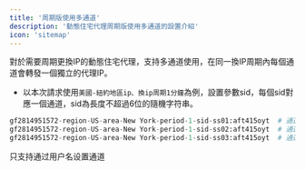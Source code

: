 ```yaml
---
title: '周期版使用多通道'
description: '動態住宅代理周期版使用多通道的設置介紹'
icon: 'sitemap'
---
```


對於需要周期更換IP的動態住宅代理，支持多通道使用，在同一換IP周期內每個通道會轉發一個獨立的代理IP。

- 以本次請求使用`美國-紐約地區ip、換ip周期1分鐘`為例，設置參數sid，每個sid對應一個通道，sid為長度不超過6位的隨機字符串。

```python 程式碼範例
gf2814951572-region-US-area-New York-period-1-sid-ss01:aft415oyt  # 通道一
gf2814951572-region-US-area-New York-period-1-sid-ss02:aft415oyt  # 通道二
gf2814951572-region-US-area-New York-period-1-sid-ss03:aft415oyt  # 通道三
```

<Warning>只支持通过用户名设置通道</Warning>

